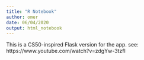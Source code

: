 ```yaml
---
title: "R Notebook"
author: omer
date: 06/04/2020
output: html_notebook
---
```


This is a CS50-inspired Flask version for the app.
see: https://www.youtube.com/watch?v=zdgYw-3tzfI